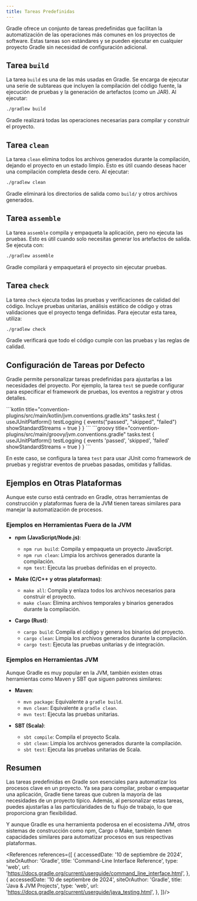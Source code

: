 ```yaml
---
title: Tareas Predefinidas
---
```


<ReadingTime/>

Gradle ofrece un conjunto de tareas predefinidas que facilitan la automatización de las operaciones más comunes en los
proyectos de software. Estas tareas son estándares y se pueden ejecutar en cualquier proyecto Gradle sin necesidad de
configuración adicional.

## Tarea `build`

La tarea `build` es una de las más usadas en Gradle. Se encarga de ejecutar una serie de subtareas que incluyen la
compilación del código fuente, la ejecución de pruebas y la generación de artefactos (como un JAR). Al ejecutar:

```bash
./gradlew build
```

Gradle realizará todas las operaciones necesarias para compilar y construir el proyecto.

## Tarea `clean`

La tarea `clean` elimina todos los archivos generados durante la compilación, dejando el proyecto en un estado limpio.
Esto es útil cuando deseas hacer una compilación completa desde cero. Al ejecutar:

```bash
./gradlew clean
```

Gradle eliminará los directorios de salida como `build/` y otros archivos generados.

## Tarea `assemble`

La tarea `assemble` compila y empaqueta la aplicación, pero no ejecuta las pruebas. Esto es útil cuando solo necesitas
generar los artefactos de salida. Se ejecuta con:

```bash
./gradlew assemble
```

Gradle compilará y empaquetará el proyecto sin ejecutar pruebas.

## Tarea `check`

La tarea `check` ejecuta todas las pruebas y verificaciones de calidad del código. Incluye pruebas unitarias, análisis
estático de código y otras validaciones que el proyecto tenga definidas. Para ejecutar esta tarea, utiliza:

```bash
./gradlew check
```

Gradle verificará que todo el código cumple con las pruebas y las reglas de calidad.

## Configuración de Tareas por Defecto

Gradle permite personalizar tareas predefinidas para ajustarlas a las necesidades del proyecto. Por ejemplo, la tarea
`test` se puede configurar para especificar el framework de pruebas, los eventos a registrar y otros detalles.

<Tabs>
    <TabItem value="Kotlin DSL" label="Kotlin DSL">
        ```kotlin title="convention-plugins/src/main/kotlin/jvm.conventions.gradle.kts"
        tasks.test {
            useJUnitPlatform()
            testLogging {
                events("passed", "skipped", "failed")
                showStandardStreams = true
            }
        }
        ```
    </TabItem>
    <TabItem value="Groovy DSL" label="Groovy DSL">
        ```groovy title="convention-plugins/src/main/groovy/jvm.conventions.gradle"
        tasks.test {
            useJUnitPlatform()
            testLogging {
                events 'passed', 'skipped', 'failed'
                showStandardStreams = true
            }
        }
        ```
    </TabItem>
</Tabs>

En este caso, se configura la tarea `test` para usar JUnit como framework de pruebas y registrar eventos de pruebas
pasadas, omitidas y fallidas.

## Ejemplos en Otras Plataformas

Aunque este curso está centrado en Gradle, otras herramientas de construcción y plataformas fuera de la JVM tienen
tareas similares para manejar la automatización de procesos.

### Ejemplos en Herramientas Fuera de la JVM

- **npm (JavaScript/Node.js)**:
  - `npm run build`: Compila y empaqueta un proyecto JavaScript.
  - `npm run clean`: Limpia los archivos generados durante la compilación.
  - `npm test`: Ejecuta las pruebas definidas en el proyecto.

- **Make (C/C++ y otras plataformas)**:
  - `make all`: Compila y enlaza todos los archivos necesarios para construir el proyecto.
  - `make clean`: Elimina archivos temporales y binarios generados durante la compilación.

- **Cargo (Rust)**:
  - `cargo build`: Compila el código y genera los binarios del proyecto.
  - `cargo clean`: Limpia los archivos generados durante la compilación.
  - `cargo test`: Ejecuta las pruebas unitarias y de integración.

### Ejemplos en Herramientas JVM

Aunque Gradle es muy popular en la JVM, también existen otras herramientas como Maven y SBT que siguen patrones
similares:

- **Maven**:
  - `mvn package`: Equivalente a `gradle build`.
  - `mvn clean`: Equivalente a `gradle clean`.
  - `mvn test`: Ejecuta las pruebas unitarias.

- **SBT (Scala)**:
  - `sbt compile`: Compila el proyecto Scala.
  - `sbt clean`: Limpia los archivos generados durante la compilación.
  - `sbt test`: Ejecuta las pruebas unitarias de Scala.

## Resumen

Las tareas predefinidas en Gradle son esenciales para automatizar los procesos clave en un proyecto. Ya sea para
compilar, probar o empaquetar una aplicación, Gradle tiene tareas que cubren la mayoría de las necesidades de un
proyecto típico. Además, al personalizar estas tareas, puedes ajustarlas a las particularidades de tu flujo de
trabajo, lo que proporciona gran flexibilidad.

Y aunque Gradle es una herramienta poderosa en el ecosistema JVM, otros sistemas de construcción como npm, Cargo o Make, también tienen capacidades similares para automatizar procesos en sus respectivas plataformas.

<References references={[
    {
        accessedDate: '10 de septiembre de 2024',
        siteOrAuthor: 'Gradle',
        title: 'Command-Line Interface Reference',
        type: 'web',
        url: 'https://docs.gradle.org/current/userguide/command_line_interface.html',
    },
    {
        accessedDate: '10 de septiembre de 2024',
        siteOrAuthor: 'Gradle',
        title: 'Java & JVM Projects',
        type: 'web',
        url: 'https://docs.gradle.org/current/userguide/java_testing.html',
    },
]}/>
